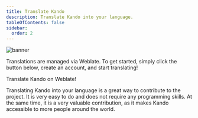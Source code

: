 ```yaml
---
title: Translate Kando
description: Translate Kando into your language.
tableOfContents: false
sidebar:
  order: 2
---
```



![banner](../../../assets/banner02.png)

<Intro>
Translations are managed via Weblate.
To get started, simply click the button below, create an account, and start translating!

<LinkButton
    href="https://github.com/kando-menu/kando/fork"
    icon="external"
    iconPlacement="start"> 
  Translate Kando on Weblate!
 </LinkButton>
</Intro>

<CustomAside type="thanks" title="Thank you!">
Translating Kando into your language is a great way to contribute to the project.
It is very easy to do and does not require any programming skills.
At the same time, it is a very valuable contribution, as it makes Kando accessible to more people around the world.
</CustomAside>
